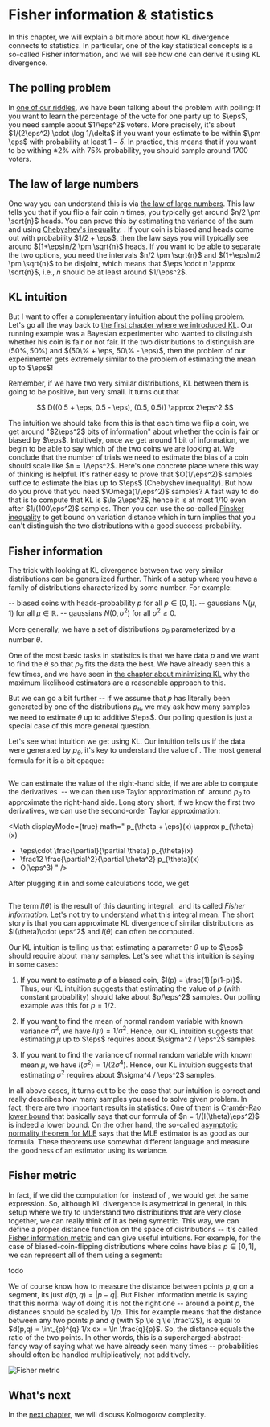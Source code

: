 # Fisher information & statistics

In this chapter, we will explain a bit more about how KL divergence connects to statistics. In particular, one of the key statistical concepts is a so-called Fisher information, and we will see how one can derive it using KL divergence.

## The polling problem

In [one of our riddles](00-introduction), we have been talking about the problem with polling: If you want to learn the percentage of the vote for one party up to $\eps$, you need sample about $1/\eps^2$ voters. <Footnote>More precisely, it's about $1/(2\eps^2) \cdot \log 1/\delta$ if you want your estimate to be within $\pm \eps$ with probability at least $1-\delta$. In practice, this means that if you want to be withing $\pm 2\%$ with 75\% probability, you should sample around 1700 voters. </Footnote>

<PollingErrorCalculator />

## The law of large numbers

One way you can understand this is via [the law of large numbers](https://en.wikipedia.org/wiki/Law_of_large_numbers). This law tells you that if you flip a fair coin $n$ times, you typically get around $n/2 \pm \sqrt{n}$ heads. <Footnote>You can prove this by estimating the variance of the sum and using [Chebyshev's inequality](https://en.wikipedia.org/wiki/Chebyshev%27s_inequality). </Footnote>. If your coin is biased and heads come out with probability $1/2 + \eps$, then the law says you will typically see around $(1+\eps)n/2 \pm \sqrt{n}$ heads. If you want to be able to separate the two options, you need the intervals $n/2 \pm \sqrt{n}$ and $(1+\eps)n/2 \pm \sqrt{n}$ to be disjoint, which means that $\eps \cdot n \approx \sqrt{n}$, i.e., $n$ should be at least around $1/\eps^2$.

## KL intuition

But I want to offer a complementary intuition about the polling problem. Let's go all the way back to [the first chapter where we introduced KL](01-definition). Our running example was a Bayesian experimenter who wanted to distinguish whether his coin is fair or not fair. If the two distributions to distinguish are $(50\%, 50\%)$ and $(50\% + \eps, 50\% - \eps)$, then the problem of our experimenter gets extremely similar to the problem of estimating the mean up to $\eps$!

Remember, if we have two very similar distributions, KL between them is going to be positive, but very small. It turns out that

$$
D((0.5 + \eps, 0.5 - \eps), (0.5, 0.5)) \approx 2\eps^2
$$

The intuition we should take from this is that each time we flip a coin, we get around "$2\eps^2$ bits of information" about whether the coin is fair or biased by $\eps$. Intuitively, once we get around 1 bit of information, we begin to be able to say which of the two coins we are looking at. We conclude that the number of trials we need to estimate the bias of a coin should scale like $n = 1/\eps^2$. <Footnote>Here's one concrete place where this way of thinking is helpful. It's rather easy to prove that $O(1/\eps^2)$ samples suffice to estimate the bias up to $\eps$ (Chebyshev inequality). But how do you prove that you need $\Omega(1/\eps^2)$ samples? A fast way to do that is to compute that KL is $\le 2\eps^2$, hence it is at most $1/10$ even after $1/(100\eps^2)$ samples. Then you can use the so-called [Pinsker inequality](https://en.m.wikipedia.org/wiki/Pinsker%27s_inequality) to get bound on variation distance which in turn implies that you can't distinguish the two distributions with a good success probability. </Footnote>

## Fisher information

The trick with looking at KL divergence between two very similar distributions can be generalized further. Think of a setup where you have a family of distributions characterized by some number. For example:

-- biased coins with heads-probability $p$ for all $p \in [0,1]$.
-- gaussians $N(\mu, 1)$ for all $\mu \in \mathbb{R}$.
-- gaussians $N(0, \sigma^2)$ for all $\sigma^2 \ge 0$.

More generally, we have a set of distributions $p_\theta$ parameterized by a number $\theta$.

One of the most basic tasks in statistics is that we have data $p$ and we want to find the $\theta$ so that $p_\theta$ fits the data the best. We have already seen this a few times, and we have seen in [the chapter about minimizing KL]() why the maximum likelihood estimators are a reasonable approach to this.

But we can go a bit further -- if we assume that $p$ has literally been generated by one of the distributions $p_\theta$, we may ask how many samples we need to estimate $\theta$ up to additive $\eps$. Our polling question is just a special case of this more general question.

Let's see what intuition we get using KL. Our intuition tells us if the data were generated by $p_\theta$, it's key to understand the value of <Math math="D(p_{\theta + \eps}, p_\theta)" />. The most general formula for it is a bit opaque:

<Math displayMode={true} math="
D(p_{\theta + \eps}, p_\theta) = \int p_{\theta + \eps}(x) \cdot \log \frac{p_{\theta + \eps}}{p_\theta} dx
" />

We can estimate the value of the right-hand side, if we are able to compute the derivatives <Math math="\frac{\partial}{\partial \theta} p_{\theta}, \frac{\partial^2}{\partial \theta^2} p_{\theta}, \dots" /> -- we can then use Taylor approximation of <Math math="p_{\theta + \eps}" /> around $p_\theta$ to approximate the right-hand side. Long story short, if we know the first two derivatives, we can use the second-order Taylor approximation:

<Math displayMode={true} math="
p_{\theta + \eps}(x)
\approx
p_{\theta}(x)
+ \eps\cdot \frac{\partial}{\partial \theta} p_{\theta}(x)
+ \frac12 \frac{\partial^2}{\partial \theta^2} p_{\theta}(x)
+ O(\eps^3)
" />

After plugging it in and some calculations <Footnote>todo</Footnote>, we get

<Math displayMode={true} math="
D(p_{\theta + \eps}, p_\theta) \approx \frac12 I(\theta) \cdot \eps^2 + O(\eps^3)
" />

The term $I(\theta)$ is the result of this daunting integral: <Math math="\int p_\theta(x) \cdot (\frac{\partial}{\partial \theta} \log p_\theta(x))^2 dx" /> and its called _Fisher information_. Let's not try to understand what this integral mean. The short story is that you can approximate KL divergence of similar distributions as $I(\theta)\cdot \eps^2$ and $I(\theta)$ can often be computed.

Our KL intuition is telling us that estimating a parameter $\theta$ up to $\eps$ should require about <Math math="\frac{1}{I(\theta)\eps^2}" /> many samples. Let's see what this intuition is saying in some cases:

1. If you want to estimate $p$ of a biased coin, $I(p) = \frac{1}{p(1-p)}$. Thus, our KL intuition suggests that estimating the value of $p$ (with constant probability) should take about $p/\eps^2$ samples. Our polling example was this for $p = 1/2$.

2. If you want to find the mean of normal random variable with known variance $\sigma^2$, we have $I(\mu) = 1/\sigma^2$. Hence, our KL intuition suggests that estimating $\mu$ up to $\eps$ requires about $\sigma^2 / \eps^2$ samples.

3. If you want to find the variance of normal random variable with known mean $\mu$, we have $I(\sigma^2) = 1/(2\sigma^4)$. Hence, our KL intuition suggests that estimating $\sigma^2$ requires about $\sigma^4 / \eps^2$ samples.

In all above cases, it turns out to be the case that our intuition is correct and really describes how many samples you need to solve given problem. In fact, there are two important results in statistics: One of them is [Cramér-Rao lower bound](https://en.wikipedia.org/wiki/Cram%C3%A9r%E2%80%93Rao_bound) that basically says that our formula of $n = 1/(I(\theta)\eps^2)$ is indeed a lower bound. On the other hand, the so-called [asymptotic normality theorem for MLE](https://gregorygundersen.com/blog/2019/11/28/asymptotic-normality-mle/) says that the MLE estimator is as good as our formula. <Footnote> These theorems use somewhat different language and measure the goodness of an estimator using its variance. </Footnote>

## Fisher metric

In fact, if we did the computation for <Math math="D(p_\theta, p_{\theta + \eps})" /> instead of <Math math="D(p_{\theta + \eps}, p_\theta)" />, we would get the same expression. So, although KL divergence is asymetrical in general, in this setup where we try to understand two distributions that are very close together, we can really think of it as being symetric. This way, we can define a proper distance function on the space of distributions -- it's called [Fisher information metric](https://en.wikipedia.org/wiki/Fisher_information_metric) and can give useful intuitions. For example, for the case of biased-coin-flipping distributions where coins have bias $p \in [0,1]$, we can represent all of them using a segment:

todo

We of course know how to measure the distance between points $p,q$ on a segment, its just $d(p,q) = |p-q|$. But Fisher information metric is saying that this normal way of doing it is not the right one -- around a point $p$, the distances should be scaled by $1/p$. This for example means that the distance between any two points $p$ and $q$ (with $p \le q \le \frac12$), is equal to $d(p,q) = \int_{p}^{q} 1/x dx = \ln \frac{q}{p}$. So, the distance equals the ratio of the two points. In other words, this is a supercharged-abstract-fancy way of saying what we have already seen many times -- probabilities should often be handled multiplicatively, not additively.

![Fisher metric](07-fisher_info/fisher2.png)


## What's next
In the [next chapter](08-kolmogorov), we will discuss Kolmogorov complexity.
